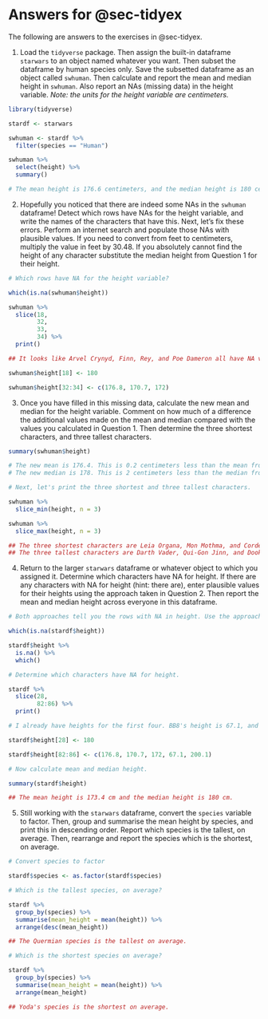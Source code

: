 # Answers for @sec-tidyex {#sec-appendixtidyexp}

The following are answers to the exercises in @sec-tidyex.

1.  Load the `tidyverse` package. Then assign the built-in dataframe `starwars` to an object named whatever you want. Then subset the dataframe by human species only. Save the subsetted dataframe as an object called `swhuman`. Then calculate and report the mean and median height in `swhuman`. Also report an NAs (missing data) in the height variable. *Note: the units for the height variable are centimeters.*

```r

library(tidyverse)

stardf <- starwars

swhuman <- stardf %>%
  filter(species == "Human")

swhuman %>%
  select(height) %>%
  summary()

# The mean height is 176.6 centimeters, and the median height is 180 centimeters.There are 4 NAs.
```

2.  Hopefully you noticed that there are indeed some NAs in the `swhuman` dataframe! Detect which rows have NAs for the height variable, and write the names of the characters that have this. Next, let's fix these errors. Perform an internet search and populate those NAs with plausible values. If you need to convert from feet to centimeters, multiply the value in feet by 30.48. If you absolutely cannot find the height of any character substitute the median height from Question 1 for their height.

```r

# Which rows have NA for the height variable?

which(is.na(swhuman$height))

swhuman %>%
  slice(18,
        32,
        33,
        34) %>%
  print()

## It looks like Arvel Crynyd, Finn, Rey, and Poe Dameron all have NA values for height. From a quick Google search, I found heights of Finn, Rey, and Poe Dameron but not for Arvel Crynyd. Thus, I will enter a value of 180 (median from Question 1) for Arvel Crynyd. For Finn, Rey, and Poe Dameron, I will enter 176.8, 170.7, and 172, respectively. 

swhuman$height[18] <- 180

swhuman$height[32:34] <- c(176.8, 170.7, 172)
```

3.  Once you have filled in this missing data, calculate the new mean and median for the height variable. Comment on how much of a difference the additional values made on the mean and median compared with the values you calculated in Question 1. Then determine the three shortest characters, and three tallest characters.

```r
summary(swhuman$height)

# The new mean is 176.4. This is 0.2 centimeters less than the mean from Question 1.
# The new median is 178. This is 2 centimeters less than the median from Question 1.

# Next, let's print the three shortest and three tallest characters.

swhuman %>%
  slice_min(height, n = 3)

swhuman %>%
  slice_max(height, n = 3)

## The three shortest characters are Leia Organa, Mon Mothma, and Cordé.
## The three tallest characters are Darth Vader, Qui-Gon Jinn, and Dooku.
```

4.  Return to the larger `starwars` dataframe or whatever object to which you assigned it. Determine which characters have NA for height. If there are any characters with NA for height (hint: there are), enter plausible values for their heights using the approach taken in Question 2. Then report the mean and median height across everyone in this dataframe.

```r

# Both approaches tell you the rows with NA in height. Use the approach you like.

which(is.na(stardf$height))

stardf$height %>%
  is.na() %>%
  which()

# Determine which characters have NA for height.

stardf %>%
  slice(28,
        82:86) %>%
  print()

# I already have heights for the first four. BB8's height is 67.1, and Captain Phasma's height is 200.1.

stardf$height[28] <- 180

stardf$height[82:86] <- c(176.8, 170.7, 172, 67.1, 200.1)

# Now calculate mean and median height.

summary(stardf$height)

## The mean height is 173.4 cm and the median height is 180 cm.
```

5.  Still working with the `starwars` dataframe, convert the `species` variable to factor. Then, group and summarise the mean height by species, and print this in descending order. Report which species is the tallest, on average. Then, rearrange and report the species which is the shortest, on average.

```r

# Convert species to factor

stardf$species <- as.factor(stardf$species)

# Which is the tallest species, on average?

stardf %>%
  group_by(species) %>%
  summarise(mean_height = mean(height)) %>%
  arrange(desc(mean_height))

## The Quermian species is the tallest on average.

# Which is the shortest species on average?

stardf %>%
  group_by(species) %>%
  summarise(mean_height = mean(height)) %>%
  arrange(mean_height)

## Yoda's species is the shortest on average.
```
